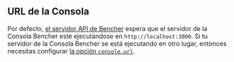 ## URL de la Consola

Por defecto, [el servidor API de Bencher][server config] espera que el servidor de la Consola Bencher esté ejecutándose en `http://localhost:3000`. Si tu servidor de la Consola Bencher se está ejecutando en otro lugar, entonces necesitas configurar
[la opción `console.url`][console url].

[server config]: /es/docs/reference/server-config/
[console url]: /es/docs/reference/server-config/#console